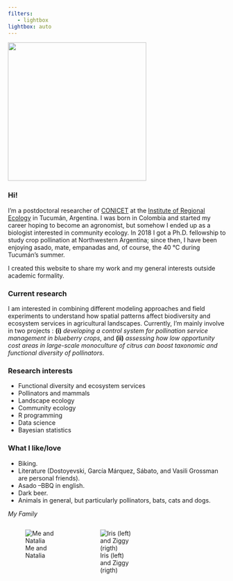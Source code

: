 ```yaml
---
filters:
   - lightbox
lightbox: auto
---
```


![](photos/IMG_8708.jpg){fig-align="center" width="319"}

### Hi!

I'm a postdoctoral researcher of [CONICET](https://www.conicet.gov.ar) at the [Institute of Regional Ecology](https://ier.conicet.gov.ar) in Tucumán, Argentina. I was born in Colombia and started my career hoping to become an agronomist, but somehow I ended up as a biologist interested in community ecology. In 2018 I got a Ph.D. fellowship to study crop pollination at Northwestern Argentina; since then, I have been enjoying asado, mate, empanadas and, of course, the 40 °C during Tucumán's summer.

I created this website to share my work and my general interests outside academic formality.

### Current research

I am interested in combining different modeling approaches and field experiments to understand how spatial patterns affect biodiversity and ecosystem services in agricultural landscapes. Currently, I'm mainly involve in two projects : **(i)** *developing a control system for pollination service management in blueberry crops*, and **(ii)** *assessing how low opportunity cost areas in large-scale monoculture of citrus can boost taxonomic and functional diversity of pollinators*.

### Research interests

-   Functional diversity and ecosystem services
-   Pollinators and mammals
-   Landscape ecology
-   Community ecology
-   R programming
-   Data science
-   Bayesian statistics

### What I like/love

-   Biking.
-   Literature (Dostoyevski, García Márquez, Sábato, and Vasili Grossman are personal friends).
-   Asado --BBQ in english.
-   Dark beer.
-   Animals in general, but particularly pollinators, bats, cats and dogs.

*My Family*


::: {style="display: grid;grid-template-columns: repeat(auto-fill, minmax(150px, 1fr));grid-gap: 1em;"}

![Me and Natalia](photos/IMG_4557.jpg){group="my-gallery"}

![Iris (left) and Ziggy (rigth)](photos/IMG_1347.jpg){group="my-gallery"}

:::